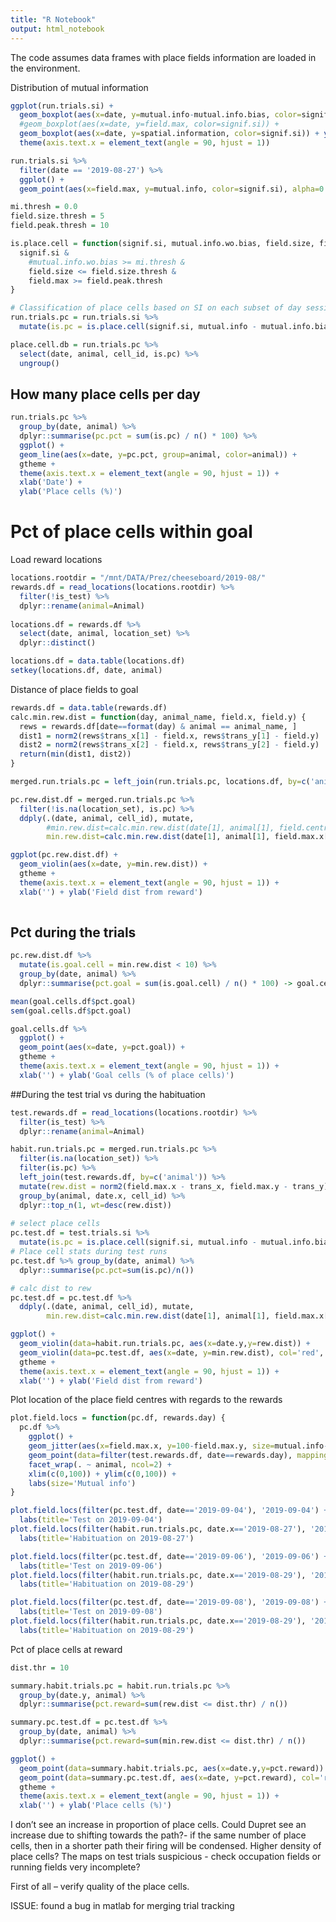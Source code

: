 ```yaml
---
title: "R Notebook"
output: html_notebook
---
```


The code assumes data frames with place fields information are loaded in the environment.

Distribution of mutual information
```r
ggplot(run.trials.si) +
  geom_boxplot(aes(x=date, y=mutual.info-mutual.info.bias, color=signif.mi)) +
  #geom_boxplot(aes(x=date, y=field.max, color=signif.si)) +
  geom_boxplot(aes(x=date, y=spatial.information, color=signif.si)) + ylim(c(0,1)) +
  theme(axis.text.x = element_text(angle = 90, hjust = 1)) 
```
```r
run.trials.si %>%
  filter(date == '2019-08-27') %>%
  ggplot() +
  geom_point(aes(x=field.max, y=mutual.info, color=signif.si), alpha=0.1)
```


```r
mi.thresh = 0.0
field.size.thresh = 5
field.peak.thresh = 10

is.place.cell = function(signif.si, mutual.info.wo.bias, field.size, field.max, mfr) {
  signif.si & 
    #mutual.info.wo.bias >= mi.thresh &
    field.size <= field.size.thresh &
    field.max >= field.peak.thresh
}

# Classification of place cells based on SI on each subset of day sessions
run.trials.pc = run.trials.si %>%
  mutate(is.pc = is.place.cell(signif.si, mutual.info - mutual.info.bias, field.size, field.max, mfr))

place.cell.db = run.trials.pc %>%
  select(date, animal, cell_id, is.pc) %>%
  ungroup()

```

## How many place cells per day
```r
run.trials.pc %>%
  group_by(date, animal) %>%
  dplyr::summarise(pc.pct = sum(is.pc) / n() * 100) %>% 
  ggplot() +
  geom_line(aes(x=date, y=pc.pct, group=animal, color=animal)) +
  gtheme +
  theme(axis.text.x = element_text(angle = 90, hjust = 1)) +
  xlab('Date') + 
  ylab('Place cells (%)')
```
# Pct of place cells within goal
Load reward locations
```r
locations.rootdir = "/mnt/DATA/Prez/cheeseboard/2019-08/"
rewards.df = read_locations(locations.rootdir) %>%
  filter(!is_test) %>%
  dplyr::rename(animal=Animal)
  
locations.df = rewards.df %>%
  select(date, animal, location_set) %>%
  dplyr::distinct()

locations.df = data.table(locations.df)
setkey(locations.df, date, animal)
```
Distance of place fields to goal
```r
rewards.df = data.table(rewards.df)
calc.min.rew.dist = function(day, animal_name, field.x, field.y) {
  rews = rewards.df[date==format(day) & animal == animal_name, ]
  dist1 = norm2(rews$trans_x[1] - field.x, rews$trans_y[1] - field.y)
  dist2 = norm2(rews$trans_x[2] - field.x, rews$trans_y[2] - field.y)
  return(min(dist1, dist2))
}

merged.run.trials.pc = left_join(run.trials.pc, locations.df, by=c('animal', 'date'))

pc.rew.dist.df = merged.run.trials.pc %>%
  filter(!is.na(location_set), is.pc) %>%
  ddply(.(date, animal, cell_id), mutate, 
        #min.rew.dist=calc.min.rew.dist(date[1], animal[1], field.centre.x[1], field.centre.y[1]))
        min.rew.dist=calc.min.rew.dist(date[1], animal[1], field.max.x[1], field.max.y[1]))

ggplot(pc.rew.dist.df) +
  geom_violin(aes(x=date, y=min.rew.dist)) +
  gtheme +
  theme(axis.text.x = element_text(angle = 90, hjust = 1)) +
  xlab('') + ylab('Field dist from reward')
  
```

## Pct during the trials
```r
pc.rew.dist.df %>%
  mutate(is.goal.cell = min.rew.dist < 10) %>%
  group_by(date, animal) %>%
  dplyr::summarise(pct.goal = sum(is.goal.cell) / n() * 100) -> goal.cells.df

mean(goal.cells.df$pct.goal)
sem(goal.cells.df$pct.goal)

goal.cells.df %>%
  ggplot() +
  geom_point(aes(x=date, y=pct.goal)) +
  gtheme +
  theme(axis.text.x = element_text(angle = 90, hjust = 1)) +
  xlab('') + ylab('Goal cells (% of place cells)')
```

##During the test trial vs during the habituation
```r
test.rewards.df = read_locations(locations.rootdir) %>%
  filter(is_test) %>%
  dplyr::rename(animal=Animal)
```

```r
habit.run.trials.pc = merged.run.trials.pc %>%
  filter(is.na(location_set)) %>%
  filter(is.pc) %>%
  left_join(test.rewards.df, by=c('animal')) %>%
  mutate(rew.dist = norm2(field.max.x - trans_x, field.max.y - trans_y))  %>%
  group_by(animal, date.x, cell_id) %>% 
  dplyr::top_n(1, wt=desc(rew.dist))
  
# select place cells
pc.test.df = test.trials.si %>%
  mutate(is.pc = is.place.cell(signif.si, mutual.info - mutual.info.bias, field.size, field.max, mfr))
# Place cell stats during test runs
pc.test.df %>% group_by(date, animal) %>%
  dplyr::summarise(pc.pct=sum(is.pc)/n())

# calc dist to rew
pc.test.df = pc.test.df %>%
  ddply(.(date, animal, cell_id), mutate, 
        min.rew.dist=calc.min.rew.dist(date[1], animal[1], field.max.x[1], field.max.y[1]))

ggplot() +
  geom_violin(data=habit.run.trials.pc, aes(x=date.y,y=rew.dist)) +
  geom_violin(data=pc.test.df, aes(x=date, y=min.rew.dist), col='red', alpha=0.2) +
  gtheme +
  theme(axis.text.x = element_text(angle = 90, hjust = 1)) +
  xlab('') + ylab('Field dist from reward')
```

Plot location of the place field centres with regards to the rewards
```r

plot.field.locs = function(pc.df, rewards.day) {
  pc.df %>%
    ggplot() +
    geom_jitter(aes(x=field.max.x, y=100-field.max.y, size=mutual.info-mutual.info.bias), alpha=0.1, width=1, height=1) +
    geom_point(data=filter(test.rewards.df, date==rewards.day), mapping=aes(trans_x, 100-trans_y), color='red') +
    facet_wrap(. ~ animal, ncol=2) +
    xlim(c(0,100)) + ylim(c(0,100)) +
    labs(size='Mutual info')
}

plot.field.locs(filter(pc.test.df, date=='2019-09-04'), '2019-09-04') +
  labs(title='Test on 2019-09-04')
plot.field.locs(filter(habit.run.trials.pc, date.x=='2019-08-27'), '2019-09-04') +
  labs(title='Habituation on 2019-08-27')
```

```r
plot.field.locs(filter(pc.test.df, date=='2019-09-06'), '2019-09-06') +
  labs(title='Test on 2019-09-06')
plot.field.locs(filter(habit.run.trials.pc, date.x=='2019-08-29'), '2019-09-06') +
  labs(title='Habituation on 2019-08-29')
```

```r
plot.field.locs(filter(pc.test.df, date=='2019-09-08'), '2019-09-08') +
  labs(title='Test on 2019-09-08')
plot.field.locs(filter(habit.run.trials.pc, date.x=='2019-08-29'), '2019-09-08') +
  labs(title='Habituation on 2019-08-29')
```

Pct of place cells at reward
```r
dist.thr = 10

summary.habit.trials.pc = habit.run.trials.pc %>%
  group_by(date.y, animal) %>%
  dplyr::summarise(pct.reward=sum(rew.dist <= dist.thr) / n())

summary.pc.test.df = pc.test.df %>%
  group_by(date, animal) %>%
  dplyr::summarise(pct.reward=sum(min.rew.dist <= dist.thr) / n())

ggplot() +
  geom_point(data=summary.habit.trials.pc, aes(x=date.y,y=pct.reward)) +
  geom_point(data=summary.pc.test.df, aes(x=date, y=pct.reward), col='red') +
  gtheme +
  theme(axis.text.x = element_text(angle = 90, hjust = 1)) +
  xlab('') + ylab('Place cells (%)')

```
I don't see an increase in proportion of place cells.
Could Dupret see an increase due to shifting towards the path?- if the same number of place cells, then in a shorter path their firing will 
be condensed. Higher density of place cells?
The maps on test trials suspicious - check occupation fields or running fields very incomplete?

First of all -- verify quality of the place cells.

ISSUE: found a bug in matlab for merging trial tracking
